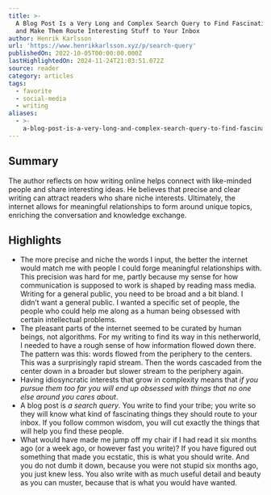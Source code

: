 ```yaml
---
title: >-
  A Blog Post Is a Very Long and Complex Search Query to Find Fascinating People
  and Make Them Route Interesting Stuff to Your Inbox
author: Henrik Karlsson
url: 'https://www.henrikkarlsson.xyz/p/search-query'
publishedOn: 2022-10-05T00:00:00.000Z
lastHighlightedOn: 2024-11-24T21:03:51.072Z
source: reader
category: articles
tags:
  - favorite
  - social-media
  - writing
aliases:
  - >-
    a-blog-post-is-a-very-long-and-complex-search-query-to-find-fascinating-people-and-make-them-route-interesting-stuff-to-your-inbox
---
```

## Summary

The author reflects on how writing online helps connect with like-minded people and share interesting ideas. He believes that precise and clear writing can attract readers who share niche interests. Ultimately, the internet allows for meaningful relationships to form around unique topics, enriching the conversation and knowledge exchange.

## Highlights
- The more precise and niche the words I input, the better the internet would match me with people I could forge meaningful relationships with. This precision was hard for me, partly because my sense for how communication is supposed to work is shaped by reading mass media. Writing for a general public, you need to be broad and a bit bland. I didn’t want a general public. I wanted a specific set of people, the people who could help me along as a human being obsessed with certain intellectual problems.
- The pleasant parts of the internet seemed to be curated by human beings, not algorithms. For my writing to find its way in this netherworld, I needed to have a rough sense of how information flowed down there. The pattern was this: words flowed from the periphery to the centers. This was a surprisingly rapid stream. Then the words cascaded from the center down in a broader but slower stream to the periphery again.
- Having idiosyncratic interests that grow in complexity means that *if you pursue* *them too far you will end up obsessed with things that no one else around you cares about*.
- A blog post is *a search query*. You write to find your tribe; you write so they will know what kind of fascinating things they should route to your inbox. If you follow common wisdom, you will cut exactly the things that will help you find these people.
- What would have made me jump off my chair if I had read it six months ago (or a week ago, or however fast you write)? If you have figured out something that made you ecstatic, this is what you should write. And you do not dumb it down, because you were not stupid six months ago, you just knew less. You also write with as much useful detail and beauty as you can muster, because that is what you would have wanted.
